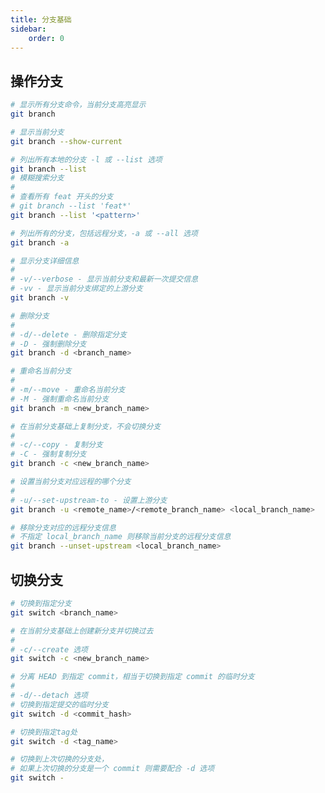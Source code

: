 ```yaml
---
title: 分支基础
sidebar:
    order: 0
---
```


## 操作分支

```bash
# 显示所有分支命令，当前分支高亮显示
git branch

# 显示当前分支
git branch --show-current

# 列出所有本地的分支 -l 或 --list 选项
git branch --list
# 模糊搜索分支
#
# 查看所有 feat 开头的分支
# git branch --list 'feat*'
git branch --list '<pattern>'

# 列出所有的分支，包括远程分支，-a 或 --all 选项
git branch -a

# 显示分支详细信息
#
# -v/--verbose - 显示当前分支和最新一次提交信息
# -vv - 显示当前分支绑定的上游分支
git branch -v

# 删除分支
#
# -d/--delete - 删除指定分支
# -D - 强制删除分支
git branch -d <branch_name>

# 重命名当前分支
#
# -m/--move - 重命名当前分支
# -M - 强制重命名当前分支
git branch -m <new_branch_name>

# 在当前分支基础上复制分支，不会切换分支
#
# -c/--copy - 复制分支
# -C - 强制复制分支
git branch -c <new_branch_name>

# 设置当前分支对应远程的哪个分支
#
# -u/--set-upstream-to - 设置上游分支
git branch -u <remote_name>/<remote_branch_name> <local_branch_name>

# 移除分支对应的远程分支信息
# 不指定 local_branch_name 则移除当前分支的远程分支信息
git branch --unset-upstream <local_branch_name>
```

## 切换分支

```bash
# 切换到指定分支
git switch <branch_name>

# 在当前分支基础上创建新分支并切换过去
#
# -c/--create 选项
git switch -c <new_branch_name>

# 分离 HEAD 到指定 commit，相当于切换到指定 commit 的临时分支
#
# -d/--detach 选项
# 切换到指定提交的临时分支
git switch -d <commit_hash>

# 切换到指定tag处
git switch -d <tag_name>

# 切换到上次切换的分支处，
# 如果上次切换的分支是一个 commit 则需要配合 -d 选项
git switch -
```
